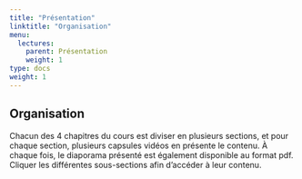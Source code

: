 ```yaml
---
title: "Présentation"
linktitle: "Organisation"
menu:
  lectures:
    parent: Présentation
    weight: 1
type: docs
weight: 1
---
```


## Organisation

Chacun des 4 chapitres du cours est diviser en plusieurs sections, et pour chaque section, plusieurs capsules vidéos en présente le contenu. À chaque fois, le diaporama présenté est également disponible au format pdf. 
Cliquer les différentes sous-sections afin d'accéder à leur contenu.